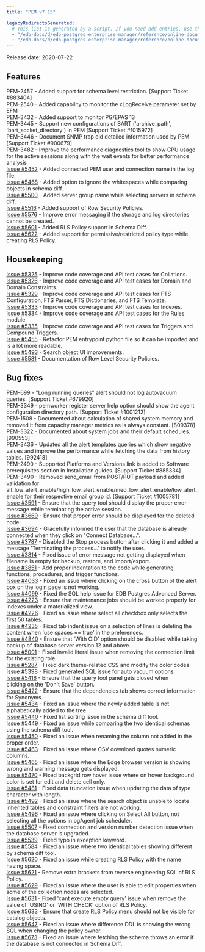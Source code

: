 ```yaml
---
title: "PEM v7.15"

legacyRedirectsGenerated:
  # This list is generated by a script. If you need add entries, use the `legacyRedirects` key.
  - "/edb-docs/d/edb-postgres-enterprise-manager/reference/online-documentation/8.0/pem_release_notes_7_15.html"
  - "/edb-docs/d/edb-postgres-enterprise-manager/reference/online-documentation/latest/pem_release_notes_7_15.html"
---
```


Release date: 2020-07-22

## Features

PEM-2457 - Added support for schema level restriction. \[Support Ticket #883404]  
PEM-2540 - Added capability to monitor the xLogReceive parameter set by EFM  
PEM-3432 - Added support to monitor PG/EPAS 13  
PEM-3445 - Support new configurations of BART ('archive_path', 'bart_socket_directory') in PEM \[Support Ticket #1015972]  
PEM-3446 - Document SNMP trap oid detailed information used by PEM \[Support Ticket #900679]  
PEM-3482 - Improve the performance diagnostics tool to show CPU usage for the active sessions along with the wait events for better performance analysis  
[Issue #5452](https://redmine.postgresql.org/issues/5452) - Added connected PEM user and connection name in the log file.  
[Issue #5468](https://redmine.postgresql.org/issues/5468) - Added option to ignore the whitespaces while comparing objects in schema diff.  
[Issue #5500](https://redmine.postgresql.org/issues/5500) - Added server group name while selecting servers in schema diff.  
[Issue #5516](https://redmine.postgresql.org/issues/5516) - Added support of Row Security Policies.  
[Issue #5576](https://redmine.postgresql.org/issues/5576) - Improve error messaging if the storage and log directories cannot be created.  
[Issue #5601](https://redmine.postgresql.org/issues/5601) - Added RLS Policy support in Schema Diff.  
[Issue #5622](https://redmine.postgresql.org/issues/5622) - Added support for permissive/restricted policy type while creating RLS Policy.

## Housekeeping

[Issue #5325](https://redmine.postgresql.org/issues/5325) - Improve code coverage and API test cases for Collations.  
[Issue #5326](https://redmine.postgresql.org/issues/5326) - Improve code coverage and API test cases for Domain and Domain Constraints.  
[Issue #5329](https://redmine.postgresql.org/issues/5329) - Improve code coverage and API test cases for FTS Configuration, FTS Parser, FTS Dictionaries, and FTS Template.  
[Issue #5333](https://redmine.postgresql.org/issues/5333) - Improve code coverage and API test cases for Indexes.  
[Issue #5334](https://redmine.postgresql.org/issues/5334) - Improve code coverage and API test cases for the Rules module.  
[Issue #5335](https://redmine.postgresql.org/issues/5335) - Improve code coverage and API test cases for Triggers and Compound Triggers.  
[Issue #5455](https://redmine.postgresql.org/issues/5455) - Refactor PEM entrypoint python file so it can be imported and is a lot more readable.  
[Issue #5493](https://redmine.postgresql.org/issues/5493) - Search object UI improvements.  
[Issue #5581](https://redmine.postgresql.org/issues/5581) - Documentation of Row Level Security Policies.

## Bug fixes

PEM-699 - "Long running queries" alert should not log autovacuum queries. \[Support Ticket #679920]  
PEM-3349 - pemworker register server help option should show the agent configuration directory path. \[Support Ticket #1001212]  
PEM-1508 - Documented about calculation of shared system memory and removed it from capacity manager metrics as is always constant. \[809378]  
PEM-3322 - Documented about system jobs and their default schedules. \[990553]  
PEM-3436 - Updated all the alert templates queries which show negative values and improve the performance while fetching the data from history tables. \[992418]  
PEM-2490 - Supported Platforms and Versions link is added to Software prerequisites section in Installation guides. \[Support Ticket #885334]  
PEM-3490 - Removed send_email from POST/PUT payload and added validation for all_low_alert_enable/high_low_alert_enable/med_low_alert_enable/low_alert_enable for their respective email group id. \[Support Ticket #1005781]  
[Issue #3591](https://redmine.postgresql.org/issues/3591) - Ensure that the query tool should display the proper error message while terminating the active session.  
[Issue #3669](https://redmine.postgresql.org/issues/3669) - Ensure that proper error should be displayed for the deleted node.  
[Issue #3694](https://redmine.postgresql.org/issues/3694) - Gracefully informed the user that the database is already connected when they click on "Connect Database...".  
[Issue #3787](https://redmine.postgresql.org/issues/3787) - Disabled the Stop process button after clicking it and added a message 'Terminating the process...' to notify the user.  
[Issue #3814](https://redmine.postgresql.org/issues/3814) - Fixed issue of error message not getting displayed when filename is empty for backup, restore, and import/export.  
[Issue #3851](https://redmine.postgresql.org/issues/3851) - Add proper indentation to the code while generating functions, procedures, and trigger functions.  
[Issue #4033](https://redmine.postgresql.org/issues/4033) - Fixed an issue where clicking on the cross button of the alert box on the login page is not working.  
[Issue #4099](https://redmine.postgresql.org/issues/4099) - Fixed the SQL help issue for EDB Postgres Advanced Server.  
[Issue #4223](https://redmine.postgresql.org/issues/4223) - Ensure that maintenance jobs should be worked properly for indexes under a materialized view.  
[Issue #4226](https://redmine.postgresql.org/issues/4226) - Fixed an issue where select all checkbox only selects the first 50 tables.  
[Issue #4235](https://redmine.postgresql.org/issues/4235) - Fixed tab indent issue on a selection of lines is deleting the content when 'use spaces == true' in the preferences.  
[Issue #4840](https://redmine.postgresql.org/issues/4840) - Ensure that 'With OID' option should be disabled while taking backup of database server version 12 and above.  
[Issue #5001](https://redmine.postgresql.org/issues/5001) - Fixed invalid literal issue when removing the connection limit for the existing role.  
[Issue #5287](https://redmine.postgresql.org/issues/5287) - Fixed dark theme-related CSS and modify the color codes.  
[Issue #5398](https://redmine.postgresql.org/issues/5398) - Fixed generated SQL issue for auto vacuum options.  
[Issue #5416](https://redmine.postgresql.org/issues/5416) - Ensure that the query tool panel gets closed when clicking on the 'Don't Save' button.  
[Issue #5422](https://redmine.postgresql.org/issues/5422) - Ensure that the dependencies tab shows correct information for Synonyms.  
[Issue #5434](https://redmine.postgresql.org/issues/5434) - Fixed an issue where the newly added table is not alphabetically added to the tree.  
[Issue #5440](https://redmine.postgresql.org/issues/5440) - Fixed list sorting issue in the schema diff tool.  
[Issue #5449](https://redmine.postgresql.org/issues/5449) - Fixed an issue while comparing the two identical schemas using the schema diff tool.  
[Issue #5450](https://redmine.postgresql.org/issues/5450) - Fixed an issue when renaming the column not added in the proper order.  
[Issue #5463](https://redmine.postgresql.org/issues/5463) - Fixed an issue where CSV download quotes numeric columns.  
[Issue #5465](https://redmine.postgresql.org/issues/5465) - Fixed an issue where the Edge browser version is showing wrong and warning message gets displayed.  
[Issue #5470](https://redmine.postgresql.org/issues/5470) - Fixed backgrid row hover issue where on hover background color is set for edit and delete cell only.  
[Issue #5481](https://redmine.postgresql.org/issues/5481) - Fixed data truncation issue when updating the data of type character with length.  
[Issue #5492](https://redmine.postgresql.org/issues/5492) - Fixed an issue where the search object is unable to locate inherited tables and constraint filters are not working.  
[Issue #5496](https://redmine.postgresql.org/issues/5496) - Fixed an issue where clicking on Select All button, not selecting all the options in pgAgent job scheduler.  
[Issue #5507](https://redmine.postgresql.org/issues/5507) - Fixed connection and version number detection issue when the database server is upgraded.  
[Issue #5539](https://redmine.postgresql.org/issues/5539) - Fixed typo in exception keyword.  
[Issue #5584](https://redmine.postgresql.org/issues/5584) - Fixed an issue where two identical tables showing different by schema diff tool.  
[Issue #5620](https://redmine.postgresql.org/issues/5620) - Fixed an issue while creating RLS Policy with the name having space.  
[Issue #5621](https://redmine.postgresql.org/issues/5621) - Remove extra brackets from reverse engineering SQL of RLS Policy.  
[Issue #5629](https://redmine.postgresql.org/issues/5629) - Fixed an issue where the user is able to edit properties when some of the collection nodes are selected.  
[Issue #5631](https://redmine.postgresql.org/issues/5631) - Fixed 'cant execute empty query' issue when remove the value of 'USING' or 'WITH CHECK' option of RLS Policy.  
[Issue #5633](https://redmine.postgresql.org/issues/5633) - Ensure that create RLS Policy menu should not be visible for catalog objects.  
[Issue #5647](https://redmine.postgresql.org/issues/5647) - Fixed an issue where difference DDL is showing the wrong SQL when changing the policy owner.  
[Issue #5673](https://redmine.postgresql.org/issues/5673) - Fixed an issue where fetching the schema throws an error if the database is not connected in Schema Diff.
